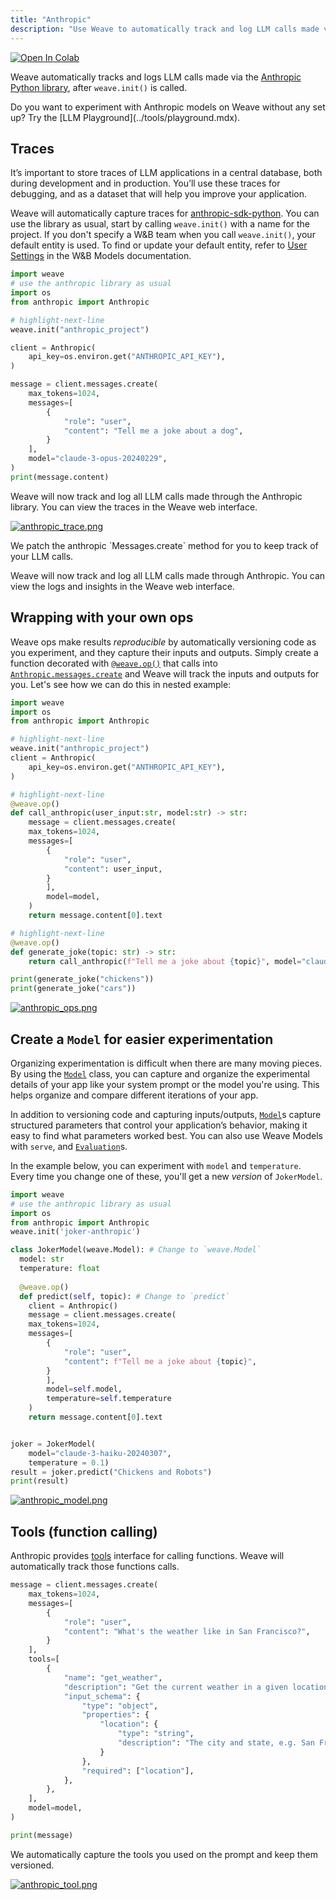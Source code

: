 ```yaml
---
title: "Anthropic"
description: "Use Weave to automatically track and log LLM calls made via the Anthropic Python library"
---
```


<a target="_blank" href="https://colab.research.google.com/github/wandb/examples/blob/master/weave/docs/quickstart_anthropic.ipynb">
  <img src="https://colab.research.google.com/assets/colab-badge.svg" alt="Open In Colab"/>
</a>

Weave automatically tracks and logs LLM calls made via the [Anthropic Python library](https://github.com/anthropics/anthropic-sdk-python), after `weave.init()` is called.

<Note>
Do you want to experiment with Anthropic models on Weave without any set up? Try the [LLM Playground](../tools/playground.mdx).
</Note>

## Traces

It’s important to store traces of LLM applications in a central database, both during development and in production. You’ll use these traces for debugging, and as a dataset that will help you improve your application.

Weave will automatically capture traces for [anthropic-sdk-python](https://github.com/anthropics/anthropic-sdk-python). You can use the library as usual, start by calling `weave.init()` with a name for the project. If you don't specify a W&B team when you call `weave.init()`, your default entity is used. To find or update your default entity, refer to [User Settings](https://docs.wandb.ai/platform/app/settings-page/user-settings/#default-team) in the W&B Models documentation.

```python
import weave    
# use the anthropic library as usual
import os
from anthropic import Anthropic

# highlight-next-line
weave.init("anthropic_project")

client = Anthropic(
    api_key=os.environ.get("ANTHROPIC_API_KEY"),
)

message = client.messages.create(
    max_tokens=1024,
    messages=[
        {
            "role": "user",
            "content": "Tell me a joke about a dog",
        }
    ],
    model="claude-3-opus-20240229",
)
print(message.content)
```


Weave will now track and log all LLM calls made through the Anthropic library. You can view the traces in the Weave web interface.

[![anthropic_trace.png](/weave/guides/integrations/imgs/anthropic_trace.png)](https://wandb.ai/capecape/anthropic_project/weave/calls)

<Note>
We patch the anthropic `Messages.create` method for you to keep track of your LLM calls.
</Note>


Weave will now track and log all LLM calls made through Anthropic. You can view the logs and insights in the Weave web interface.

## Wrapping with your own ops

Weave ops make results *reproducible* by automatically versioning code as you experiment, and they capture their inputs and outputs. Simply create a function decorated with [`@weave.op()`](https://wandb.github.io/weave/guides/tracking/ops) that calls into [`Anthropic.messages.create`](https://docs.anthropic.com/en/api/messages-examples) and Weave will track the inputs and outputs for you. Let's see how we can do this in nested example:

```python
import weave
import os
from anthropic import Anthropic

# highlight-next-line
weave.init("anthropic_project")
client = Anthropic(
    api_key=os.environ.get("ANTHROPIC_API_KEY"),
)

# highlight-next-line
@weave.op()
def call_anthropic(user_input:str, model:str) -> str:
    message = client.messages.create(
    max_tokens=1024,
    messages=[
        {
            "role": "user",
            "content": user_input,
        }
        ],
        model=model,
    )
    return message.content[0].text

# highlight-next-line
@weave.op()
def generate_joke(topic: str) -> str:
    return call_anthropic(f"Tell me a joke about {topic}", model="claude-3-haiku-20240307")

print(generate_joke("chickens"))
print(generate_joke("cars"))
```

[![anthropic_ops.png](/weave/guides/integrations/imgs/anthropic_ops.png)](https://wandb.github.io/weave/guides/tracking/ops)

## Create a `Model` for easier experimentation

Organizing experimentation is difficult when there are many moving pieces. By using the [`Model`](/weave/guides/core-types/models) class, you can capture and organize the experimental details of your app like your system prompt or the model you're using. This helps organize and compare different iterations of your app. 

In addition to versioning code and capturing inputs/outputs, [`Model`](/weave/guides/core-types/models)s capture structured parameters that control your application’s behavior, making it easy to find what parameters worked best. You can also use Weave Models with `serve`, and [`Evaluation`](/weave/guides/core-types/evaluations)s.

In the example below, you can experiment with `model` and `temperature`. Every time you change one of these, you'll get a new _version_ of `JokerModel`. 

```python
import weave    
# use the anthropic library as usual
import os
from anthropic import Anthropic
weave.init('joker-anthropic')

class JokerModel(weave.Model): # Change to `weave.Model`
  model: str
  temperature: float
  
  @weave.op()
  def predict(self, topic): # Change to `predict`
    client = Anthropic()
    message = client.messages.create(
    max_tokens=1024,
    messages=[
        {
            "role": "user",
            "content": f"Tell me a joke about {topic}",
        }
        ],
        model=self.model,
        temperature=self.temperature
    )
    return message.content[0].text


joker = JokerModel(
    model="claude-3-haiku-20240307",
    temperature = 0.1)
result = joker.predict("Chickens and Robots")
print(result)
```

[![anthropic_model.png](/weave/guides/integrations/imgs/anthropic_model.png)](https://wandb.ai/capecape/anthropic_project/weave/calls)

## Tools (function calling)

Anthropic provides [tools](https://docs.anthropic.com/en/docs/tool-use) interface for calling functions. Weave will automatically track those functions calls.

```python
message = client.messages.create(
    max_tokens=1024,
    messages=[
        {
            "role": "user",
            "content": "What's the weather like in San Francisco?",
        }
    ],
    tools=[
        {
            "name": "get_weather",
            "description": "Get the current weather in a given location",
            "input_schema": {
                "type": "object",
                "properties": {
                    "location": {
                        "type": "string",
                        "description": "The city and state, e.g. San Francisco, CA",
                    }
                },
                "required": ["location"],
            },
        },
    ],
    model=model,
)

print(message)
```

We automatically capture the tools you used on the prompt and keep them versioned.

[![anthropic_tool.png](/weave/guides/integrations/imgs/anthropic_tool.png)](https://wandb.ai/capecape/anthropic_project/weave/calls)
